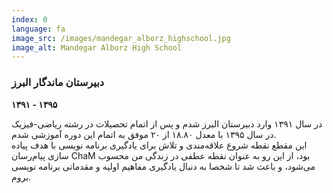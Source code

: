 ```yaml
---
index: 0
language: fa
image_src: /images/mandegar_alborz_highschool.jpg
image_alt: Mandegar Alborz High School
---
```


### دبیرستان ماندگار البرز

**۱۳۹۱ - ۱۳۹۵**

در سال ۱۳۹۱ وارد دبیرستان البرز شدم و پس از اتمام تحصیلات در رشته ریاضی-فیزیک در سال ۱۳۹۵ با معدل ۱۸.۸۰ از ۲۰ موفق به اتمام این دوره آموزشی شدم. <br />
این مقطع نقطه شروع علاقه‌‌مندی و تلاش برای یادگیری برنامه نویسی با هدف پیاده سازی پیام‌رسان ChaM بود، از این رو به عنوان نقطه عطفی در زندگی من محسوب می‌شود، و باعث شد تا شخصا به دنبال یادگیری مفاهیم اولیه و مقدماتی برنامه نویسی بروم.
